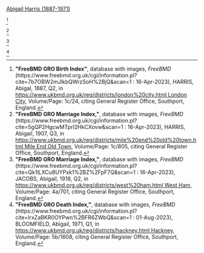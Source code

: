 [[Harris-617|Abigail Harris (1887-1971)]]

<ref>
'''"FreeBMD GRO Birth Index"''', database with images, ''FreeBMD'' (https://www.freebmd.org.uk/cgi/information.pl?cite=7b7OBW2mJlkbQWrzSoH%2BjQ&scan=1 : 16-Apr-2023),
HARRIS, Abigal, 1887, Q2, in [[https://www.ukbmd.org.uk/reg/districts/london%20city.html London City]], Volume/Page: 1c/24,
citing General Register Office, Southport, England.
</ref>

<ref>
'''"FreeBMD GRO Marriage Index,"''', database with images, ''FreeBMD'' (https://www.freebmd.org.uk/cgi/information.pl?cite=5gQP2HgcwMTprI2HkCXovw&scan=1 : 16-Apr-2023),
HARRIS, Abigail, 1907, Q3, in [[https://www.ukbmd.org.uk/reg/districts/mile%20end%20old%20town.html Mile End Old Town]], Volume/Page: 1c/805,
citing General Register Office, Southport, England.
</ref>

<ref>
'''"FreeBMD GRO Marriage Index,"''', database with images, ''FreeBMD'' (https://www.freebmd.org.uk/cgi/information.pl?cite=Qk1lLXCu8UYPxk1%2BZ%2FpF7Q&scan=1 : 16-Apr-2023),
JACOBS, Abigail, 1918, Q2, in [[https://www.ukbmd.org.uk/reg/districts/west%20ham.html West Ham]], Volume/Page: 4a/701,
citing General Register Office, Southport, England.
</ref>

<ref>
'''"FreeBMD GRO Death Index,"''', database with images, ''FreeBMD'' (https://www.freebmd.org.uk/cgi/information.pl?cite=lrxZaBKR0OYPwn%2BFR6ZWbQ&scan=1 : 01-Aug-2023),
BLOOMFIELD, Abigail, 1971, Q1, in [[https://www.ukbmd.org.uk/reg/districts/hackney.html Hackney]], Volume/Page: 5b/1608,
citing General Register Office, Southport, England.
</ref>

